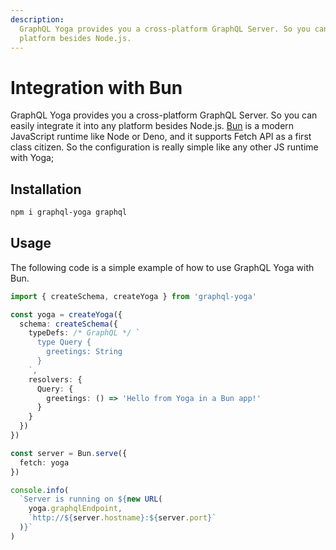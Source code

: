 ```yaml
---
description:
  GraphQL Yoga provides you a cross-platform GraphQL Server. So you can easily integrate it into any
  platform besides Node.js.
---
```


# Integration with Bun

GraphQL Yoga provides you a cross-platform GraphQL Server. So you can easily integrate it into any
platform besides Node.js. [Bun](https://bun.sh) is a modern JavaScript runtime like Node or Deno,
and it supports Fetch API as a first class citizen. So the configuration is really simple like any
other JS runtime with Yoga;

## Installation

```sh npm2yarn
npm i graphql-yoga graphql
```

## Usage

The following code is a simple example of how to use GraphQL Yoga with Bun.

```ts
import { createSchema, createYoga } from 'graphql-yoga'

const yoga = createYoga({
  schema: createSchema({
    typeDefs: /* GraphQL */ `
      type Query {
        greetings: String
      }
    `,
    resolvers: {
      Query: {
        greetings: () => 'Hello from Yoga in a Bun app!'
      }
    }
  })
})

const server = Bun.serve({
  fetch: yoga
})

console.info(
  `Server is running on ${new URL(
    yoga.graphqlEndpoint,
    `http://${server.hostname}:${server.port}`
  )}`
)
```
